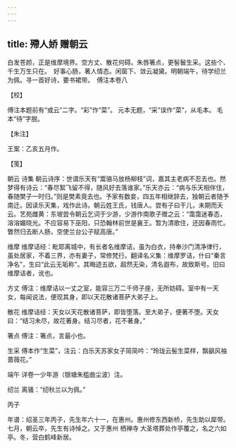 ```yaml
---
---
---
```

title: 殢人娇 赠朝云
---







白发苍颜，正是维摩境界。空方丈、散花何碍。朱唇箸点，更髻鬟生采。这些个、千生万生只在。　好事心肠，著人情态。闲窗下、敛云凝黛。明朝端午，待学纫兰为佩。寻一首好诗，要书裙带。　傅注本卷八





【校】


傅注本题前有“或云”二字。“彩”作“菜”。 元本无题，“采”误作“菜”，从毛本。 毛本“待”字脱。





【朱注】


王案：乙亥五月作。





【笺】


朝云 诗集 朝云诗序：世谓乐天有“鬻骆马放杨柳枝”词，嘉其主老病不忍去也。然梦得有诗云：“春尽絮飞留不得，随风好去落谁家。”乐天亦云：“病与乐天相伴住，春随樊子一时归。”则是樊素竟去也。予家有数妾，四五年相继辞去，独朝云者随予南迁。因读乐天集，戏作此诗。朝云姓王氏，钱唐人。尝有子曰干儿，未期而夭云。艺苑雌黄：东坡尝令朝云乞词于少游，少游作南歌子赠之云：“霭霭迷春态，溶溶媚晓光。不应容易下巫阳，只恐翰林前世是襄王。暂为清歌住，还因春雨忙。瞥然归去断人肠，空使兰台公子赋高唐。”

维摩 维摩诘经：毗耶离城中，有长者名维摩诘，虽为白衣，持奉沙门清净律行，虽处居家，不着三界，亦有妻子，常修梵行。翻译名义集：维摩罗诘，什曰“秦言净名”，生曰“此云无垢称”。其晦迹五欲，超然无染，清名遐布，故致斯号。旧曰维摩诘者，讹也。

方丈 傅注：维摩诘以一丈之室，能容三万二千师子座，无所妨碍。室中有一天女，每闻说法，便现其身，即以天花散诸菩萨大弟子上。

散花 维摩诘经：天女以天花散诸菩萨，即皆堕落。至大弟子，便著不堕。天女曰：“结习未尽，故花著身。结习尽者，花不著身。”

箸点 傅注：箸点，言最小也。

生采 傅本作“生菜”，注云：白乐天苏家女子简简吟：“玲珑云髻生菜样，飘飖风袖蔷薇花。”

端午 详卷一少年游（银塘朱槛曲尘波）注。

纫兰 离骚：“纫秋兰以为佩。”





丙子


年谱：绍圣三年丙子，先生年六十一，在惠州。惠州修东西新桥，先生助以犀带。七月，朝云卒，先生有诗悼之。又于惠州 栖禅寺 大圣塔葬处作亭覆之，名之六如亭。冬，营白鹤峰新居。